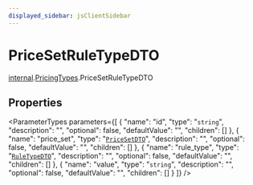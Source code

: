 ```yaml
---
displayed_sidebar: jsClientSidebar
---
```



# PriceSetRuleTypeDTO

[internal](../../internal/modules/admin_discounts.internal.internal-1.mdx).[PricingTypes](../../internal-1/modules/admin_discounts.internal.internal-1.PricingTypes.mdx).PriceSetRuleTypeDTO

## Properties

<ParameterTypes parameters={[
  {
    "name": "id",
    "type": "`string`",
    "description": "",
    "optional": false,
    "defaultValue": "",
    "children": []
  },
  {
    "name": "price_set",
    "type": "[`PriceSetDTO`](admin_discounts.internal.internal-1.PricingTypes.PriceSetDTO.mdx)",
    "description": "",
    "optional": false,
    "defaultValue": "",
    "children": []
  },
  {
    "name": "rule_type",
    "type": "[`RuleTypeDTO`](admin_discounts.internal.internal-1.PricingTypes.RuleTypeDTO.mdx)",
    "description": "",
    "optional": false,
    "defaultValue": "",
    "children": []
  },
  {
    "name": "value",
    "type": "`string`",
    "description": "",
    "optional": false,
    "defaultValue": "",
    "children": []
  }
]} />
